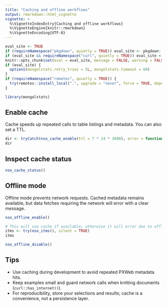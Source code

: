 ```yaml
---
title: "Caching and offline workflows"
output: rmarkdown::html_vignette
vignette: >
  %\VignetteIndexEntry{Caching and offline workflows}
  %\VignetteEngine{knitr::rmarkdown}
  %\VignetteEncoding{UTF-8}
---
```


```r
eval_site <- TRUE
if (requireNamespace("pkgdown", quietly = TRUE)) eval_site <- pkgdown::in_pkgdown()
if (eval_site && requireNamespace("curl", quietly = TRUE)) eval_site <- curl::has_internet()
knitr::opts_chunk$set(eval = eval_site, message = FALSE, warning = FALSE, error = TRUE)
if (eval_site) {
  options(mongolstats.retry_tries = 5L, mongolstats.timeout = 60)
}
if (requireNamespace("remotes", quietly = TRUE)) {
  try(remotes::install_local(".", upgrade = "never", force = TRUE, dependencies = FALSE), silent = TRUE)
}
```

```r
library(mongolstats)
```

## Enable cache

Cache speeds up repeated calls to table listings and metadata. You can also set a TTL.

```r
dir <- tryCatch(nso_cache_enable(ttl = 7 * 24 * 3600), error = function(e) NULL)
dir
```

## Inspect cache status

```r
nso_cache_status()
```

## Offline mode

Offline mode prevents network requests. Cached metadata remains available, but data fetches requiring the network will error with a clear message.

```r
nso_offline_enable()

# This will use cache if available; otherwise it will error due to offline mode
itms <- try(nso_itms(), silent = TRUE)
itms

nso_offline_disable()
```

## Tips

- Use caching during development to avoid repeated PXWeb metadata hits.
- Keep examples small and guard network calls when knitting documents (`curl::has_internet()`).
- For reproducibility, store your selections and results; cache is a convenience, not a persistence layer.

